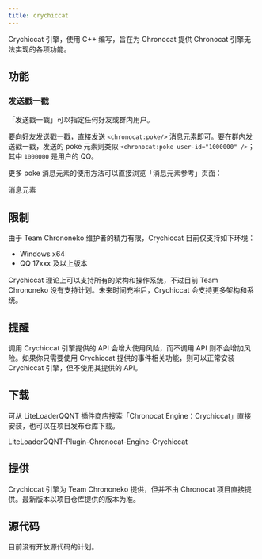 ```yaml
---
title: crychiccat
---
```



Crychiccat 引擎，使用 C++ 编写，旨在为 Chronocat 提供 Chronocat 引擎无法实现的各项功能。

## 功能

### 发送戳一戳

「发送戳一戳」可以指定任何好友或群内用户。

要向好友发送戳一戳，直接发送 `<chronocat:poke/>` 消息元素即可。要在群内发送戳一戳，发送的 poke 元素则类似
`<chronocat:poke user-id="1000000" />`；其中 `1000000` 是用户的 QQ。

更多 poke 消息元素的使用方法可以直接浏览「消息元素参考」页面：

<Link
  className="button button--secondary button--lg button--normal"
  to="/develop/satori/reference/elements/#%E6%88%B3%E4%B8%80%E6%88%B3chronocat--v0059---"
>
  <span>消息元素</span>
</Link>

## 限制

由于 Team Chrononeko 维护者的精力有限，Crychiccat 目前仅支持如下环境：

- Windows x64
- QQ 17xxx 及以上版本

Crychiccat 理论上可以支持所有的架构和操作系统，不过目前 Team Chrononeko
没有支持计划。未来时间充裕后，Crychiccat 会支持更多架构和系统。

## 提醒

调用 Crychiccat 引擎提供的 API 会增大使用风险，而不调用 API 则不会增加风险。如果你只需要使用 Crychiccat
提供的事件相关功能，则可以正常安装 Crychiccat 引擎，但不使用其提供的 API。

## 下载

可从 LiteLoaderQQNT 插件商店搜索「Chronocat Engine：Crychiccat」直接安装，也可以在项目发布仓库下载。

<Link
  className="button button--secondary button--lg"
  to="https://github.com/chrononeko/LiteLoaderQQNT-Plugin-Chronocat-Engine-Crychiccat"
>
  <span>LiteLoaderQQNT-Plugin-Chronocat-Engine-Crychiccat</span>
</Link>

## 提供

Crychiccat 引擎为 Team Chrononeko 提供，但并不由 Chronocat 项目直接提供。最新版本以项目仓库提供的版本为准。

## 源代码

目前没有开放源代码的计划。
